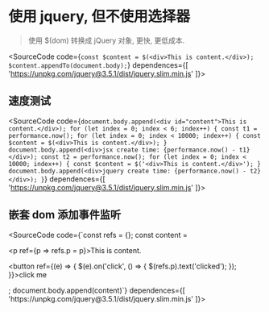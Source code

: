
# 使用 jquery, 但不使用选择器

> 使用 $(dom) 转换成 jQuery 对象, 更快, 更低成本.

<SourceCode code={`const $content = $(<div>This is content.</div>);
$content.appendTo(document.body);`} dependences={[
    'https://unpkg.com/jquery@3.5.1/dist/jquery.slim.min.js'
]}></SourceCode>

## 速度测试

<SourceCode code={`document.body.append(<div id="content">This is content.</div>);
for (let index = 0; index < 6; index++) {
    const t1 = performance.now();
    for (let index = 0; index < 10000; index++) {
        const $content = $(<div>This is content.</div>);
    }
    document.body.append(<div>jsx create time: {performance.now() - t1}</div>);
    const t2 = performance.now();
    for (let index = 0; index < 10000; index++) {
        const $content = $('<div>This is content.</div>');
    }
    document.body.append(<div>jquery create time: {performance.now() - t2}</div>);
}`} dependences={[
    'https://unpkg.com/jquery@3.5.1/dist/jquery.slim.min.js'
]}></SourceCode>

## 嵌套 dom 添加事件监听

<SourceCode code={`const refs = {};
const content = <div>
    <p ref={p => refs.p = p}>This is content.</p>
    <button ref={(e) => {
        $(e).on('click', () => {
            $(refs.p).text('clicked');
        });
    }}>click me</button>
</div>;
document.body.append(content)`} dependences={[
    'https://unpkg.com/jquery@3.5.1/dist/jquery.slim.min.js'
]}></SourceCode>

